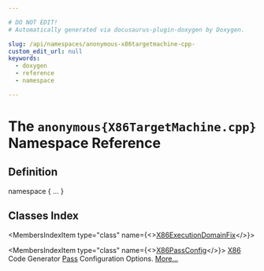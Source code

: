 ```yaml
---

# DO NOT EDIT!
# Automatically generated via docusaurus-plugin-doxygen by Doxygen.

slug: /api/namespaces/anonymous-x86targetmachine-cpp-
custom_edit_url: null
keywords:
  - doxygen
  - reference
  - namespace

---
```





# The `anonymous{X86TargetMachine.cpp}` Namespace Reference

<DoxygenPage pluginConfig={pluginConfig}>



## Definition

<CodeBlock>namespace &#123; ... &#125;</CodeBlock>

## Classes Index

<MembersIndex>

<MembersIndexItem
  type="class"
  name={<><a href="/docs/api/classes/anonymous-namespace-x86targetmachine-cpp-/x86executiondomainfix">X86ExecutionDomainFix</a></>}>
</MembersIndexItem>

<MembersIndexItem
  type="class"
  name={<><a href="/docs/api/classes/anonymous-namespace-x86targetmachine-cpp-/x86passconfig">X86PassConfig</a></>}>
<a href="/docs/api/namespaces/llvm/x86">X86</a> Code Generator <a href="/docs/api/classes/llvm/pass">Pass</a> Configuration Options. <a href="/docs/api/classes/anonymous-namespace-x86targetmachine-cpp-/x86passconfig/#details">More...</a>
</MembersIndexItem>

</MembersIndex>


</DoxygenPage>
